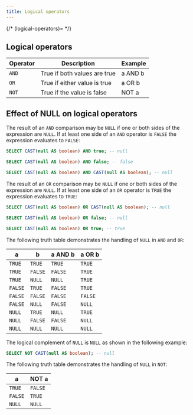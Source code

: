 ```yaml
---
title: Logical operators
---
```


{/* (logical-operators)= */}

## Logical operators

| Operator | Description                  | Example |
| -------- | ---------------------------- | ------- |
| `AND`    | True if both values are true | a AND b |
| `OR`     | True if either value is true | a OR b  |
| `NOT`    | True if the value is false   | NOT a   |

## Effect of NULL on logical operators

The result of an `AND` comparison may be `NULL` if one or both
sides of the expression are `NULL`. If at least one side of an
`AND` operator is `FALSE` the expression evaluates to `FALSE`:

```sql
SELECT CAST(null AS boolean) AND true; -- null

SELECT CAST(null AS boolean) AND false; -- false

SELECT CAST(null AS boolean) AND CAST(null AS boolean); -- null
```

The result of an `OR` comparison may be `NULL` if one or both
sides of the expression are `NULL`.  If at least one side of an
`OR` operator is `TRUE` the expression evaluates to `TRUE`:

```sql
SELECT CAST(null AS boolean) OR CAST(null AS boolean); -- null

SELECT CAST(null AS boolean) OR false; -- null

SELECT CAST(null AS boolean) OR true; -- true
```

The following truth table demonstrates the handling of
`NULL` in `AND` and `OR`:

| a       | b       | a AND b | a OR b  |
| ------- | ------- | ------- | ------- |
| `TRUE`  | `TRUE`  | `TRUE`  | `TRUE`  |
| `TRUE`  | `FALSE` | `FALSE` | `TRUE`  |
| `TRUE`  | `NULL`  | `NULL`  | `TRUE`  |
| `FALSE` | `TRUE`  | `FALSE` | `TRUE`  |
| `FALSE` | `FALSE` | `FALSE` | `FALSE` |
| `FALSE` | `NULL`  | `FALSE` | `NULL`  |
| `NULL`  | `TRUE`  | `NULL`  | `TRUE`  |
| `NULL`  | `FALSE` | `FALSE` | `NULL`  |
| `NULL`  | `NULL`  | `NULL`  | `NULL`  |

The logical complement of `NULL` is `NULL` as shown in the following example:

```sql
SELECT NOT CAST(null AS boolean); -- null
```

The following truth table demonstrates the handling of `NULL` in `NOT`:

| a       | NOT a   |
| ------- | ------- |
| `TRUE`  | `FALSE` |
| `FALSE` | `TRUE`  |
| `NULL`  | `NULL`  |
